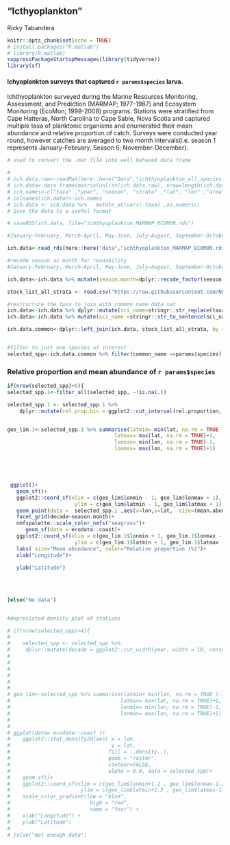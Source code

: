 
## "Icthyoplankton"

Ricky Tabandera

```{r ich-setup, include=FALSE}
knitr::opts_chunk$set(echo = TRUE)
# install.packages("R.matlab")
# library(R.matlab)
suppressPackageStartupMessages(library(tidyverse))
library(sf)
```


#### Ichyoplankton surveys  that captured `r params$species` larva.
Ichthyoplankton surveyed during the Marine Resources Monitoring, Assessment, and Prediction (MARMAP; 1977-1987) and Ecosystem Monitoring (EcoMon; 1999-2008) programs.  Stations were stratified from Cape Hatteras, North Carolina to Cape Sable, Nova Scotia and captured multiple taxa of planktonic organisms and enumerated their mean abundance and relative proportion of catch. Surveys were conducted year round, however catches are averaged to two month intervals(i.e. season 1 represents January-February, Season 6; November-December). 


```{r, ich-wrangle}
# used to convert the .mat file into well behaved data frame

# 
# ich.data.raw<-readMat(here::here("Data","ichthyoplankton_all_species.mat"))
# ich.data<-data.frame(matrix(unlist(ich.data.raw), nrow=length(ich.data.raw$taxa), ncol = (length(ich.data.raw))))
# ich.names<-c("taxa" ,"year", "season", "strata" ,"lat", "lon" ,"area" ,"mean.abund","rel.proportion")
# colnames(ich.data)<-ich.names
# ich.data <- ich.data %>%   mutate_at(vars(-taxa) ,as.numeric)
# Save the data to a useful format

# saveRDS(ich.data, file="ichthyoplankton_MARMAP_ECOMON.rds")

#January-February, March-April, May-June, July-August, September-October, and November-December)

ich.data<-read_rds(here::here("data","ichthyoplankton_MARMAP_ECOMON.rds"))

#recode season as month for readability
#January-February, March-April, May-June, July-August, September-October, and November-December)

ich.data<-ich.data %>% mutate(season.month=dplyr::recode_factor(season, "1"="January-February", "2"="March-April", "3"="May-June", "4"="July-August", "5"="September-October",  "6"="November-December" ))

stock_list_all_strata <- read.csv("https://raw.githubusercontent.com/NOAA-EDAB/ECSA/master/data/stock_list.csv")

#restructure the taxa to join with common name data set
ich.data<-ich.data %>% dplyr::mutate(sci_name=stringr::str_replace(taxa, "_", " ")) 
ich.data<-ich.data %>% mutate(sci_name =stringr::str_to_sentence(sci_name))

ich.data.common<-dplyr::left_join(ich.data, stock_list_all_strata, by = "sci_name")


#filter to just one species of interest
selected_spp<-ich.data.common %>% filter(common_name ==params$species)


```



### Relative proportion and mean abundance of `r params$species`



```{r Relative_proportion plot, fig.cap = paste("Black sea bass", "larva relative proportion")}

if(nrow(selected_spp)>5){
selected_spp.1<-filter_all(selected_spp, ~!is.na(.))

selected_spp.1 <- selected_spp.1 %>%
    dplyr::mutate(rel.prop.bin = ggplot2::cut_interval(rel.proportion, length = 25))


geo_lim.1<-selected_spp.1 %>% summarise(latmin= min(lat, na.rm = TRUE )-1,
                                   latmax= max(lat, na.rm = TRUE)+1,
                                   lonmin= min(lon, na.rm = TRUE)-1,
                                   lonmax= max(lon, na.rm = TRUE)+1)





 ggplot()+
   geom_sf()+
   ggplot2::coord_sf(xlim = c(geo_lim$lonmin - 1, geo_lim$lonmax + 1), 
                      ylim = c(geo_lim$latmin - 1, geo_lim$latmax + 1)) +
   geom_point(data =  selected_spp.1 ,aes(x=lon,y=lat,  size=(mean.abund),color=rel.prop.bin))+
   facet_grid(decade~season.month)+
   nmfspalette::scale_color_nmfs("seagrass")+
      geom_sf(data = ecodata::coast)+
   ggplot2::coord_sf(xlim = c(geo_lim.1$lonmin + 1, geo_lim.1$lonmax - 1), 
                      ylim = c(geo_lim.1$latmin + 1, geo_lim.1$latmax - 1))+
   labs( size="Mean abundance", color="Relative proportion (%)")+
   xlab("Longitude")+
    
   ylab("Latitude") 
 
 
 
 
}else("No data")


#depreciated density plot of stations

# if(nrow(selected_spp)>4){
#    
#    selected_spp <- selected_spp %>%
#     dplyr::mutate(decade = ggplot2::cut_width(year, width = 10, center = 1980))
#   
#   
#   
#   
# 
# 
# geo_lim<-selected_spp %>% summarise(latmin= min(lat, na.rm = TRUE )-1,
#                                    latmax= max(lat, na.rm = TRUE)+1,
#                                    lonmin= min(lon, na.rm = TRUE)-1,
#                                    lonmax= max(lon, na.rm = TRUE)+1)
# 
# 
# ggplot(data= ecodata::coast )+
#    ggplot2::stat_density2d(aes( x = lon, 
#                                 y = lat, 
#                                fill = ..density..),
#                                geom = "raster",
#                                contour=FALSE,
#                                alpha = 0.9, data = selected_spp)+
#    geom_sf()+
#    ggplot2::coord_sf(xlim = c(geo_lim$lonmin+1.2 , geo_lim$lonmax-1.2), 
#                       ylim = c(geo_lim$latmin+1.2 , geo_lim$latmax-1.2 )) +
#    scale_color_gradient(low = "blue", 
#                          high = "red", 
#                          name = "Year") +
#    xlab("Longitude") +
#    ylab("Latitude")
# 
# }else("Not enough data") 
   
   


```

